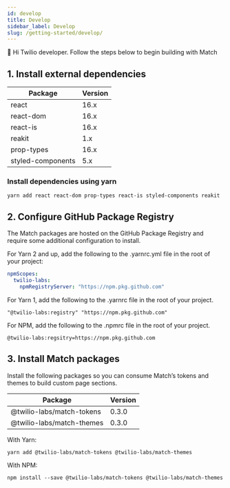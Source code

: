 ```yaml
---
id: develop
title: Develop
sidebar_label: Develop
slug: /getting-started/develop/
---
```


👋 Hi Twilio developer. Follow the steps below to begin building with Match

## 1. Install external dependencies

| Package           | Version |
| ----------------- | ------- |
| react             | 16.x    |
| react-dom         | 16.x    |
| react-is          | 16.x    |
| reakit            | 1.x     |
| prop-types        | 16.x    |
| styled-components | 5.x     |

### Install dependencies using yarn

```shell
yarn add react react-dom prop-types react-is styled-components reakit
```

## 2. Configure GitHub Package Registry

The Match packages are hosted on the GitHub Package Registry and require some additional configuration to install.

For Yarn 2 and up, add the following to the .yarnrc.yml file in the root of your project:

```yaml
npmScopes:
  twilio-labs:
    npmRegistryServer: "https://npm.pkg.github.com"
```

For Yarn 1, add the following to the .yarnrc file in the root of your project.

```
"@twilio-labs:registry" "https://npm.pkg.github.com"
```

For NPM, add the following to the .npmrc file in the root of your project.

```
@twilio-labs:regsitry=https://npm.pkg.github.com
```

## 3. Install Match packages

Install the following packages so you can consume Match’s tokens and themes to build custom page sections.

| Package                   | Version |
| ------------------------- | ------- |
| @twilio-labs/match-tokens | 0.3.0   |
| @twilio-labs/match-themes | 0.3.0   |

With Yarn:

```shell
yarn add @twilio-labs/match-tokens @twilio-labs/match-themes
```

With NPM:

```shell
npm install --save @twilio-labs/match-tokens @twilio-labs/match-themes
```
